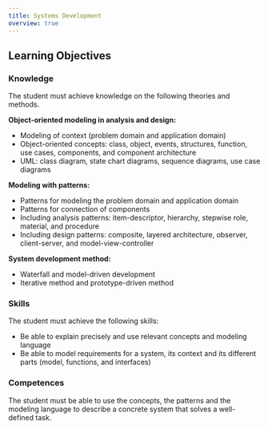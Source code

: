 ```yaml
---
title: Systems Development
overview: true
---
```


<GuideList slug={props.slug} />

## Learning Objectives

### Knowledge

The student must achieve knowledge on the following theories and methods.

**Object-oriented modeling in analysis and design:**

- Modeling of context (problem domain and application domain)
- Object-oriented concepts: class, object, events, structures, function, use cases, components,
  and component architecture
- UML: class diagram, state chart diagrams, sequence diagrams, use case diagrams

**Modeling with patterns:**

- Patterns for modeling the problem domain and application domain
- Patterns for connection of components
- Including analysis patterns: item-descriptor, hierarchy, stepwise role, material, and procedure
- Including design patterns: composite, layered architecture, observer, client-server, and
  model-view-controller

**System development method:**

- Waterfall and model-driven development
- Iterative method and prototype-driven method

### Skills

The student must achieve the following skills:

- Be able to explain precisely and use relevant concepts and modeling language
- Be able to model requirements for a system, its context and its different parts
  (model, functions, and interfaces)

### Competences

The student must be able to use the concepts, the patterns and the modeling language
to describe a concrete system that solves a well-defined task.
